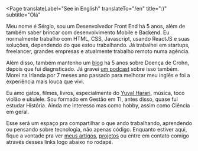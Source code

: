 
<Page
  translateLabel="See in English"
  translateTo="/en"
  title=":)"
  subtitle="Olá"
>

Meu nome é Sérgio, sou um Desenvolvedor Front End há 5 anos, além de também saber brincar com desenvolvimento Mobile e Backend. Eu normalmente trabalho com HTML, CSS, Javascript, usando ReactJS e suas soluções, dependendo do que estou trabalhando. Já trabalhei em startups, freelancer, grandes empresas e atualmente trabalho remoto numa agência.


Além disso, também mantenho um [blog](http://diariodeumcrohnista.com.br/) há 5 anos sobre Doença de Crohn, depois que fui diagnsticado. Já gravei [um podcast](https://open.spotify.com/show/1bBEJfb7HTj3rKrehJEFbd) sobre isso também. Morei na Irlanda por 7 meses ano passado para melhorar meu inglês e foi a experiência mais louca que vivi.

Eu amo gatos, filmes, livros, especialmente do [Yuval Harari](https://www.ynharari.com/), música, toco violão e ukulele. Sou formado em Gestão em TI, antes disso, quase fui estudar História. Ainda me interesso mas como hobby, assim como Ciência em geral.

Esse será um espaço pra compartilhar o que ando trabalhando, aprendendo ou pensando sobre tecnologia, não apenas código. Enquanto estiver aqui, fique a vontade pra ver [meus artigos](http://sergiojunior.com.br/blog), [projetos](http://sergiojunior.com.br/projetos) ou entre em contato comigo através desses links logo abaixo no rodapé.
</Page>
